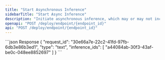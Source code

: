```yaml
---
title: "Start Asynchronous Inference"
sidebarTitle: "Start Async Inference"
description: "Initiate asynchronous inference, which may or may not include a document set as context."
openapi: "POST /deploy/endpoint/{endpoint_id}"
api: "POST /deploy/endpoint/{endpoint_id}"
---
```


<ResponseExample>
  ```json Response
{
    "request_id": "30e66a7e-22c2-41fd-97fb-6db3e86b3ed1",
    "type": "text",
    "inference_ids": [
        "a44084ab-30f3-43af-be0c-048ee8852697"
    ]
}
  ```
</ResponseExample>
